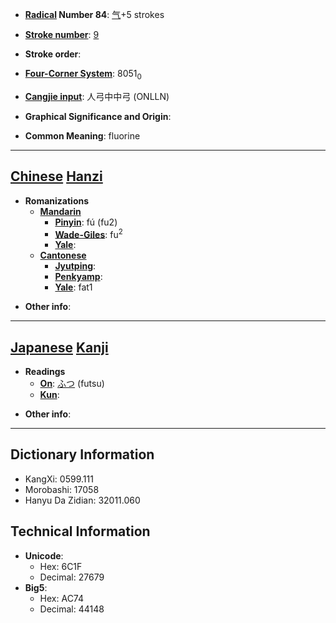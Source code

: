 * '''[[Wiktionary:Chinese radical index| Radical]] Number 84''': [[Wiktionary:Chinese radical index 气|气]]+5 strokes

* '''[[Wiktionary:Chinese total strokes index|Stroke number]]''': [[Wiktionary:Chinese total strokes index 9|9]]

* '''Stroke order''': 

* '''[[Wiktionary:Chinese four corner index|Four-Corner System]]''': 8051<sub>0</sub>

* '''[[Wiktionary:Chinese Cangjie index|Cangjie input]]''': 人弓中中弓 (ONLLN)

* '''Graphical Significance and Origin''': 

* '''Common Meaning''': fluorine

----

== [[Chinese]] [[Hanzi]] ==

* '''Romanizations'''
** '''[[Mandarin]]'''
*** '''[[Pinyin]]''': fú (fu2)
*** '''[[Wade-Giles]]''': fu<sup>2</sup>
*** '''[[Yale]]''': 
** '''[[Cantonese]]'''
*** '''[[Jyutping]]''':
*** '''[[Penkyamp]]''': 
*** '''[[Yale]]''': fat1

* '''Other info''': 

----

== [[Japanese]] [[Kanji]] ==

* '''Readings'''
** '''[[On]]''': [[ふつ]] (futsu)
** '''[[Kun]]''': 

* '''Other info''':  

----

== Dictionary Information ==

* KangXi: 0599.111
* Morobashi: 17058
* Hanyu Da Zidian: 32011.060

== Technical Information ==

* '''Unicode''':
** Hex: 6C1F
** Decimal: 27679
* '''Big5''':
** Hex: AC74
** Decimal: 44148